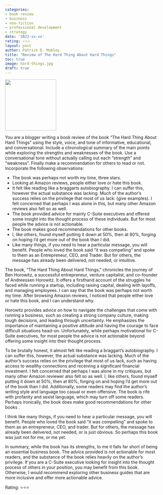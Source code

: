 ```yaml
---
categories:
- book review
- business
- non-fiction
- professional development
- strategy
date: '2023-xx-xx'
rating: ⭐⭐⭐
layout: post
author: Patrick D. Mobley
title: "Review of The Hard Thing About Hard Things"
toc: true
image: hard-things.jpg
draft: true
---
```


![](hard-things.jpg){width=12em fig-align="center"}

You are a blogger writing a book review of the book “The Hard Thing About Hard Things” using the style, voice, and tone of informative, educational, and conversational. Include a chronological summary of the main points while exploring the strengths and weaknesses of the book. Use a conversational tone without actually calling out each “strength” and “weakness”. Finally make a recommendation for others to read or not. Incorporate the following observations:

- The book was perhaps not worth my time, three stars. 
- Looking at Amazon reviews, people either love or hate this book. 
- It felt like reading like a braggarts autobiography. I can suffer this, however the actual substance was lacking. Much of the author's success relies on the privilege that most of us lack: (give examples). I felt concerned that perhaps I was alone in this, but many other Amazon reviews also felt so as well. 
- The book provided advice for mainly C-Suite executives and offered some insight into the thought process of these individuals. But for most people the advice is not actionable. 
- The book makes good recommendations for other books. 
- I, like others, found myself putting it down at 50%, then at 80%, forging on hoping I'd get more out of the book than I did. 
- Like many things, if you need to hear a particular message, you will benefit. People who loved the book said "it was compelling" and spoke to them as an Entrepreneur, CEO, and Trader. But for others, the message has already been delivered, not needed, or intuitive. 


The book, "The Hard Thing About Hard Things," chronicles the journey of Ben Horowitz, a successful entrepreneur, venture capitalist, and co-founder of Andreessen Horowitz. It offers a firsthand account of the struggles he faced while running a startup, including raising capital, dealing with layoffs, and managing employees. I can say that the book was perhaps not worth my time. After browsing Amazon reviews, I noticed that people either love or hate this book, and I can understand why.

Horowitz provides advice on how to navigate the challenges that come with running a business, such as creating a strong company culture, making tough decisions, and leading through uncertainty. He emphasizes the importance of maintaining a positive attitude and having the courage to face difficult situations head-on. Unfortunately, while perhaps motivational for C-Suite executives, for most people the advice is not actionable beyond offering some insight into their thought process. 

To be brutally honest, it almost felt like reading a braggart's autobiography. I can suffer this, however, the actual substance was lacking. Much of the author's success relies on the privilege that most of us lack, such as having access to wealthy connections and receiving a significant financial investment. <!-- example of connection unrealatability, it would have been better if he gave examples of how he created those connections.  --> I felt concerned that perhaps I was alone in my critiques, but many other Amazon reviewer also felt so as well. I, like others, found myself putting it down at 50%, then at 80%, forging on and hoping I'd get more out of the book than I did. Additionally, some readers may find the author's writing style and language too casual or even offensive. The book is rife with profanity and sexist language, which may turn off some readers. Perhaps ironically, the book does make good recommendations for other books <!-- such as -->.

I think like many things, if you need to hear a particular message, you will benefit. People who loved the book said "it was compelling" and spoke to them as an entrepreneur, CEO, and trader. But for others, the message has already been delivered, not needed, or is just obvious. So perhaps this book was just not for me, or me yet. 

In summary, while the book has its strengths, to me it falls far short of being an essential business book. The advice provided is not actionable for most readers, and the substance of the book relies heavily on the author's privilege. If you are a C-Suite executive looking for insight into the thought process of others in your position, you may benefit from this book. Otherwise, I would recommend exploring other business guides that are more inclusive and offer more actionable advice.


Rating: ⭐⭐⭐